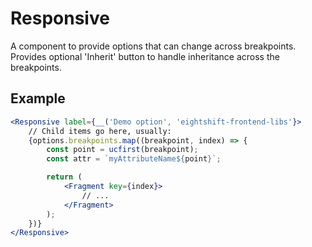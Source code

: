 # Responsive

A component to provide options that can change across breakpoints. Provides optional 'Inherit' button to handle inheritance across the breakpoints.

## Example

```jsx
<Responsive label={__('Demo option', 'eightshift-frontend-libs'}>
	// Child items go here, usually:
	{options.breakpoints.map((breakpoint, index) => {
		const point = ucfirst(breakpoint);
		const attr = `myAttributeName${point}`;

		return (
			<Fragment key={index}>
				// ...
			</Fragment>
		);
	})}
</Responsive>
```
